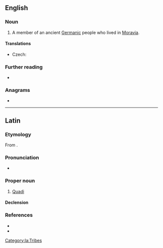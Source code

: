 ==English==

===Noun===
{{wikipedia}}
{{en-noun|s|Quadi}}

# {{lb|en|historical}} A member of an ancient [[Germanic]] people who lived in [[Moravia]].

====Translations====
{{trans-top|member of an ancient Germanic people}}
* Czech: {{t|cs|Kvád|m}}
{{trans-mid}}
{{trans-bottom}}

===Further reading===
* {{R:OneLook}}

===Anagrams===
* {{anagrams|en|a=adiqu|Quaid}}

----

==Latin==

===Etymology===
From {{der|la|grc|Κουάδοι}}.

===Pronunciation===
* {{la-IPA|quādī}}

===Proper noun===
{{la-proper noun|Quādī|Quādōrum|m-p|second}}

# [[#English|Quadi]]

====Declension====
{{la-ndecl|Quādī<2>}}

===References===
* {{R:Gaffiot}}
* {{R:Smith's Geography}}

[[Category:la:Tribes]]